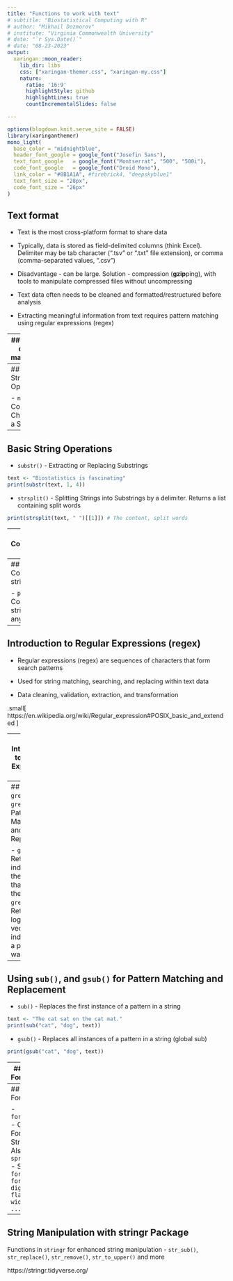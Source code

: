 ```yaml
---
title: "Functions to work with text"
# subtitle: "Biostatistical Computing with R"
# author: "Mikhail Dozmorov"
# institute: "Virginia Commonwealth University"
# date: "`r Sys.Date()`"
# date: "08-23-2023"
output:
  xaringan::moon_reader:
    lib_dir: libs
    css: ["xaringan-themer.css", "xaringan-my.css"]
    nature:
      ratio: '16:9'
      highlightStyle: github
      highlightLines: true
      countIncrementalSlides: false

---
```


```r
options(blogdown.knit.serve_site = FALSE)
library(xaringanthemer)
mono_light(
  base_color = "midnightblue",
  header_font_google = google_font("Josefin Sans"),
  text_font_google   = google_font("Montserrat", "500", "500i"),
  code_font_google   = google_font("Droid Mono"),
  link_color = "#8B1A1A", #firebrick4, "deepskyblue1"
  text_font_size = "28px",
  code_font_size = "26px"
)
```

## Text format

- Text is the most cross-platform format to share data

- Typically, data is stored as field-delimited columns (think Excel). Delimiter may be tab character (".tsv" or ".txt" file extension), or comma (comma-separated values, ".csv")

- Disadvantage - can be large. Solution - compression (**gzip**ping), with tools to manipulate compressed files without uncompressing

- Text data often needs to be cleaned and formatted/restructured before analysis

- Extracting meaningful information from text requires pattern matching using regular expressions (regex)

---
## Examples of string manipulation

- **Base R Functions**: Functions like `grep()`, `gsub()`, `strsplit()`, and more

```r
text <- "The quick brown fox jumps over the lazy dog."
print(strsplit(text, " ")[[1]])
```

- **Stringr Package**: Part of the Tidyverse, offers a consistent set of functions designed for string manipulation (`str_replace()`, `str_split()`, etc.)

```r
library(stringr)
print(str_split(text, " ")[[1]])
```

---
## Basic String Operations

- `nchar()` - Counting Characters in a String
```r
text <- "Biostatistics"
print(nchar(text))  
```
- `toupper()`, `tolower()` - Changing Case
```r
print(toupper(text))
```

---
## Basic String Operations

- `substr()` - Extracting or Replacing Substrings
```r
text <- "Biostatistics is fascinating"
print(substr(text, 1, 4))
```

- `strsplit()` - Splitting Strings into Substrings by a delimiter. 
Returns a list containing split words

```r
print(strsplit(text, " ")[[1]]) # The content, split words
```

---
## Concatenation strings

- `paste()`: Concatenates strings with a separator
```r
text1 <- "Bio"
text2 <- "statistics"
print(paste(text1, text2, sep = "-"))
print(paste(c(text1, text2), sep = "-")) # Doesn't work for character vectors
print(paste(c(text1, text2), collapse = "-"))
```

---
## Concatenation strings

- `paste0()`: Concatenates strings without any separator
```r
text1 <- "Bio"
text2 <- "statistics"
print(paste0(text1, text2)) # Default separator is "", nothing
print(paste0(c(text1, text2))) # Still need to use collapse = " "
```

---
## Introduction to Regular Expressions (regex)

- Regular expressions (regex) are sequences of characters that form search patterns

- Used for string matching, searching, and replacing within text data

- Data cleaning, validation, extraction, and transformation

.small[ https://en.wikipedia.org/wiki/Regular_expression#POSIX_basic_and_extended ]

---
## Introduction to Regular Expressions (regex)

**Metacharacters**: .^$*+?{}[]\|()
- `.` - Matches any character except newline
  - `c.t` - Matches any string containing 'c', any character, then 't' (e.g., 'cat', 'cot')
- `^` - Matches the start of a string
  - `^A` - Matches any string that starts with 'A'
- `$` - Matches the end of a string
  - `dog$` - Matches any string that ends with 'dog'
- `*` - Matches 0 or more repetitions
- `+` - Matches 1 or more repetitions
- `?` - Matches 0 or 1 repetition
- `[]` - Matches any one of the characters inside the brackets
- `|` - Matches either the pattern before or the pattern after the |

---
## Using `grep()`, `grepl()` for Pattern Matching and Replacement

- `grep()` - Returns indices of the elements that match the pattern
- `grepl()` - Returns a logical vector indicating if a pattern was found
```r
text <- c("cat", "dog", "bird", "catfish")
print(grep("^cat", text))
print(grepl("cat$", text))
```

---
## Using `sub()`, and `gsub()` for Pattern Matching and Replacement

- `sub()` - Replaces the first instance of a pattern in a string
```r
text <- "The cat sat on the cat mat."
print(sub("cat", "dog", text))
```
- `gsub()` - Replaces all instances of a pattern in a string (global sub)
```r
print(gsub("cat", "dog", text))
```

---
## String Formatting

- `formatC()` - Creating Formatted Strings. Also, `sprintf()`
  - Syntax: `formatC(x, format, digits, flag, width, ...)`
```r
numbers <- c(123.456, 78.9, 0.1234)
# Fixed-point formatting
print(formatC(numbers, format = "f", digits = 2))
# Scientific notation
print(formatC(numbers, format = "e", digits = 2))
```

---
## String Formatting

- `formatC()` - Creating Formatted Strings. Also, `sprintf()`
  - Syntax: `formatC(x, format, digits, flag, width, ...)`
```r
numbers <- c(123.456, 78.9, 0.1234)
# Padding numbers with zeros
print(formatC(numbers, format = "d", flag = "0", width = 5))
# Left and right alignment, note string conversion
print(formatC(numbers, format = "d", flag = "-", width = 5))
```

---
## String Manipulation with stringr Package

Functions in `stringr` for enhanced string manipulation
- `str_sub()`, `str_replace()`, `str_remove()`, `str_to_upper()` and more

https://stringr.tidyverse.org/

